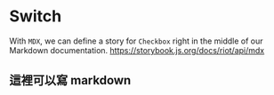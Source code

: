 
<Meta title="MDX/Switch" component={Switch} />

# Switch

With `MDX`, we can define a story for `Checkbox` right in the middle of our Markdown documentation.
https://storybook.js.org/docs/riot/api/mdx
## 這裡可以寫 markdown


<Canvas>
  <Story name="default">
    <Switch />
  </Story>
</Canvas>

<Canvas>
  <Story name="checked">
    <Switch checked />
  </Story>
</Canvas>